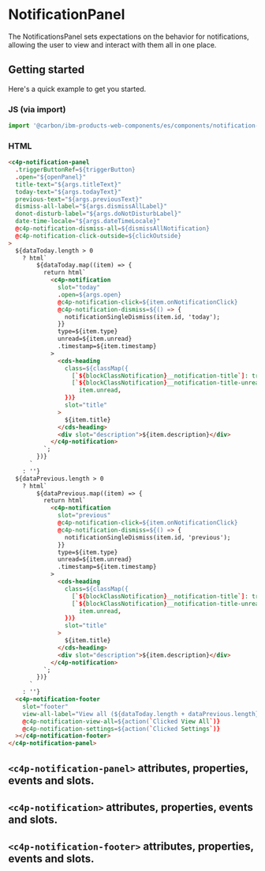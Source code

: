
<Meta of={NotificationPanelStories} />

# NotificationPanel

The NotificationsPanel sets expectations on the behavior for notifications, allowing the user to view and interact with them all in one place.

## Getting started

Here's a quick example to get you started.

### JS (via import)

```javascript
import '@carbon/ibm-products-web-components/es/components/notification-panel/index.js';
```

### HTML

```html
<c4p-notification-panel
  .triggerButtonRef=${triggerButton}
  .open="${openPanel}"
  title-text="${args.titleText}"
  today-text="${args.todayText}"
  previous-text="${args.previousText}"
  dismiss-all-label="${args.dismissAllLabel}"
  donot-disturb-label="${args.doNotDisturbLabel}"
  date-time-locale="${args.dateTimeLocale}"
  @c4p-notification-dismiss-all=${dismissAllNotification}
  @c4p-notification-click-outside=${clickOutside}
>
  ${dataToday.length > 0
    ? html`
        ${dataToday.map((item) => {
          return html`
            <c4p-notification
              slot="today"
              .open=${args.open}
              @c4p-notification-click=${item.onNotificationClick}
              @c4p-notification-dismiss=${() => {
                notificationSingleDismiss(item.id, 'today');
              }}
              type=${item.type}
              unread=${item.unread}
              .timestamp=${item.timestamp}
            >
              <cds-heading
                class=${classMap({
                  [`${blockClassNotification}__notification-title`]: true,
                  [`${blockClassNotification}__notification-title-unread`]:
                    item.unread,
                })}
                slot="title"
              >
                ${item.title}
              </cds-heading>
              <div slot="description">${item.description}</div>
            </c4p-notification>
          `;
        })}
      `
    : ''}
  ${dataPrevious.length > 0
    ? html`
        ${dataPrevious.map((item) => {
          return html`
            <c4p-notification
              slot="previous"
              @c4p-notification-click=${item.onNotificationClick}
              @c4p-notification-dismiss=${() => {
                notificationSingleDismiss(item.id, 'previous');
              }}
              type=${item.type}
              unread=${item.unread}
              .timestamp=${item.timestamp}
            >
              <cds-heading
                class=${classMap({
                  [`${blockClassNotification}__notification-title`]: true,
                  [`${blockClassNotification}__notification-title-unread`]:
                    item.unread,
                })}
                slot="title"
              >
                ${item.title}
              </cds-heading>
              <div slot="description">${item.description}</div>
            </c4p-notification>
          `;
        })}
      `
    : ''}
  <c4p-notification-footer
    slot="footer"
    view-all-label="View all (${dataToday.length + dataPrevious.length})"
    @c4p-notification-view-all=${action(`Clicked View All`)}
    @c4p-notification-settings=${action(`Clicked Settings`)}
  ></c4p-notification-footer>
</c4p-notification-panel>
```

## `<c4p-notification-panel>` attributes, properties, events and slots.

<ArgTypes of="c4p-notification-panel" />

## `<c4p-notification>` attributes, properties, events and slots.

<ArgTypes of="c4p-notification" />

## `<c4p-notification-footer>` attributes, properties, events and slots.

<ArgTypes of="c4p-notification-footer" />
